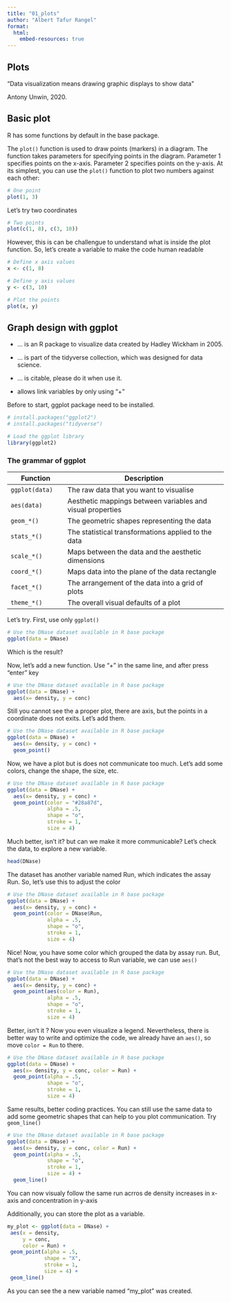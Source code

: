 ```yaml
---
title: "01_plots"
author: "Albert Tafur Rangel"
format:
  html:
    embed-resources: true
---
```


## Plots

“Data visualization means drawing graphic displays to show data”

Antony Unwin, 2020.

## Basic plot

R has some functions by default in the base package.

The `plot()` function is used to draw points (markers) in a diagram. The function takes parameters for specifying points in the diagram. Parameter 1 specifies points on the x-axis. Parameter 2 specifies points on the y-axis. At its simplest, you can use the `plot()` function to plot two numbers against each other:

```r

# One point
plot(1, 3)              

```

Let's try two coordinates

```r

# Two points
plot(c(1, 8), c(3, 10)) 

```

However, this is can be challengue to understand what is inside the plot function. So, let's create a variable to make the code human readable

```r

# Define x axis values
x <- c(1, 8)

# Define y axis values
y <- c(3, 10)

# Plot the points
plot(x, y)

```

## Graph design with ggplot

-   … is an R package to visualize data created by Hadley Wickham in 2005.

-   … is part of the tidyverse collection, which was designed for data science.

-   … is citable, please do it when use it.

-   allows link variables by only using “+”

Before to start, ggplot package need to be installed.

```r

# install.packages("ggplot2")
# install.packages("tidyverse")

# Load the ggplot library
library(ggplot2)

```

### The grammar of ggplot

| Function       | Description                                                |
|-------------------|-----------------------------------------------------|
| `ggplot(data)` | The raw data that you want to visualise                    |
| `aes(data)`    | Aesthetic mappings between variables and visual properties |
| `geom_*()`     | The geometric shapes representing the data                 |
| `stats_*()`    | The statistical transformations applied to the data        |
| `scale_*()`    | Maps between the data and the aesthetic dimensions         |
| `coord_*()`    | Maps data into the plane of the data rectangle             |
| `facet_*()`    | The arrangement of the data into a grid of plots           |
| `theme_*()`    | The overall visual defaults of a plot                      |

Let's try. First, use only `ggplot()`

```r

# Use the DNase dataset available in R base package
ggplot(data = DNase)

```

Which is the result?

Now, let's add a new function. Use "+" in the same line, and after press "enter" key

```r

# Use the DNase dataset available in R base package
ggplot(data = DNase) +
  aes(x= density, y = conc)

```

Still you cannot see the a proper plot, there are axis, but the points in a coordinate does not exits. Let's add them.

```r

# Use the DNase dataset available in R base package
ggplot(data = DNase) +
  aes(x= density, y = conc) +
  geom_point()

```

Now, we have a plot but is does not communicate too much. Let's add some colors, change the shape, the size, etc.

```r

# Use the DNase dataset available in R base package
ggplot(data = DNase) +
  aes(x= density, y = conc) +
  geom_point(color = "#28a87d",
             alpha = .5,
             shape = "o",
             stroke = 1,
             size = 4)

```

Much better, isn't it? but can we make it more communicable? Let's check the data, to explore a new variable.

```r

head(DNase)

```

The dataset has another variable named Run, which indicates the assay Run. So, let's use this to adjust the color

```r

# Use the DNase dataset available in R base package
ggplot(data = DNase) +
  aes(x= density, y = conc) +
  geom_point(color = DNase$Run,
             alpha = .5,
             shape = "o",
             stroke = 1,
             size = 4)

```

Nice! Now, you have some color which grouped the data by assay run. But, that's not the best way to access to Run variable, we can use `aes()`

```r

# Use the DNase dataset available in R base package
ggplot(data = DNase) +
  aes(x= density, y = conc) +
  geom_point(aes(color = Run),
             alpha = .5,
             shape = "o",
             stroke = 1,
             size = 4)

```

Better, isn't it ? Now you even visualize a legend. Nevertheless, there is better way to write and optimize the code, we already have an `aes()`, so move `color = Run` to there.

```r

# Use the DNase dataset available in R base package
ggplot(data = DNase) +
  aes(x= density, y = conc, color = Run) +
  geom_point(alpha = .5,
             shape = "o",
             stroke = 1,
             size = 4)

```

Same results, better coding practices. You can still use the same data to add some geometric shapes that can help to you plot communication. Try `geom_line()`

```r

# Use the DNase dataset available in R base package
ggplot(data = DNase) +
  aes(x= density, y = conc, color = Run) +
  geom_point(alpha = .5,
             shape = "o",
             stroke = 1,
             size = 4) +
  geom_line()

```

You can now visualy follow the same run acrros de density increases in x-axis and concentration in y-axis

Additionally, you can store the plot as a variable.

```r

my_plot <- ggplot(data = DNase) +
 aes(x = density,
     y = conc,
     color = Run) +
 geom_point(alpha = .5,
            shape = "X",
            stroke = 1,
            size = 4) +
 geom_line()

```

As you can see the a new variable named "my_plot" was created.
